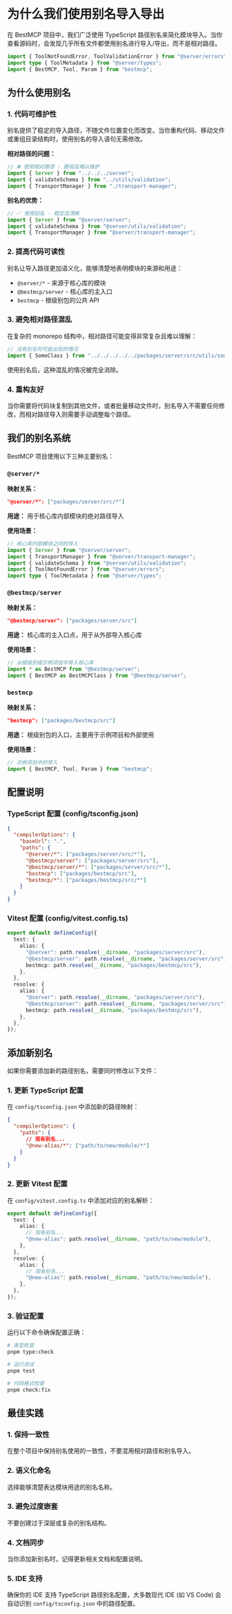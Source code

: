 # 为什么我们使用别名导入导出

在 BestMCP 项目中，我们广泛使用 TypeScript 路径别名来简化模块导入。当你查看源码时，会发现几乎所有文件都使用别名进行导入/导出，而不是相对路径。

```ts
import { ToolNotFoundError, ToolValidationError } from "@server/errors";
import type { ToolMetadata } from "@server/types";
import { BestMCP, Tool, Param } from "bestmcp";
```

## 为什么使用别名

### 1. **代码可维护性**

别名提供了稳定的导入路径，不随文件位置变化而改变。当你重构代码、移动文件或重组目录结构时，使用别名的导入语句无需修改。

**相对路径的问题：**
```ts
// ❌ 使用相对路径 - 脆弱且难以维护
import { Server } from "../../../server";
import { validateSchema } from "../utils/validation";
import { TransportManager } from "./transport-manager";
```

**别名的优势：**
```ts
// ✅ 使用别名 - 稳定且清晰
import { Server } from "@server/server";
import { validateSchema } from "@server/utils/validation";
import { TransportManager } from "@server/transport-manager";
```

### 2. **提高代码可读性**

别名让导入路径更加语义化，能够清楚地表明模块的来源和用途：

- `@server/*` - 来源于核心库的模块
- `@bestmcp/server` - 核心库的主入口
- `bestmcp` - 根级别包的公共 API

### 3. **避免相对路径混乱**

在复杂的 monorepo 结构中，相对路径可能变得非常复杂且难以理解：

```ts
// 没有别名时可能出现的情况
import { SomeClass } from "../../../../../packages/server/src/utils/some-class";
```

使用别名后，这种混乱的情况被完全消除。

### 4. **重构友好**

当你需要将代码块复制到其他文件，或者批量移动文件时，别名导入不需要任何修改，而相对路径导入则需要手动调整每个路径。

## 我们的别名系统

BestMCP 项目使用以下三种主要别名：

### `@server/*`

**映射关系：**
```json
"@server/*": ["packages/server/src/*"]
```

**用途：** 用于核心库内部模块的绝对路径导入

**使用场景：**
```ts
// 核心库内部模块之间的导入
import { Server } from "@server/server";
import { TransportManager } from "@server/transport-manager";
import { validateSchema } from "@server/utils/validation";
import { ToolNotFoundError } from "@server/errors";
import type { ToolMetadata } from "@server/types";
```

### `@bestmcp/server`

**映射关系：**
```json
"@bestmcp/server": ["packages/server/src"]
```

**用途：** 核心库的主入口点，用于从外部导入核心库

**使用场景：**
```ts
// 从根级别或示例项目中导入核心库
import * as BestMCP from "@bestmcp/server";
import { BestMCP as BestMCPClass } from "@bestmcp/server";
```

### `bestmcp`

**映射关系：**
```json
"bestmcp": ["packages/bestmcp/src"]
```

**用途：** 根级别包的入口，主要用于示例项目和外部使用

**使用场景：**
```ts
// 示例项目中的导入
import { BestMCP, Tool, Param } from "bestmcp";
```

## 配置说明

### TypeScript 配置 (config/tsconfig.json)

```json
{
  "compilerOptions": {
    "baseUrl": ".",
    "paths": {
      "@server/*": ["packages/server/src/*"],
      "@bestmcp/server": ["packages/server/src"],
      "@bestmcp/server/*": ["packages/server/src/*"],
      "bestmcp": ["packages/bestmcp/src"],
      "bestmcp/*": ["packages/bestmcp/src/*"]
    }
  }
}
```

### Vitest 配置 (config/vitest.config.ts)

```typescript
export default defineConfig({
  test: {
    alias: {
      "@server": path.resolve(__dirname, "packages/server/src"),
      "@bestmcp/server": path.resolve(__dirname, "packages/server/src"),
      bestmcp: path.resolve(__dirname, "packages/bestmcp/src"),
    },
  },
  resolve: {
    alias: {
      "@server": path.resolve(__dirname, "packages/server/src"),
      "@bestmcp/server": path.resolve(__dirname, "packages/server/src"),
      bestmcp: path.resolve(__dirname, "packages/bestmcp/src"),
    },
  },
});
```

## 添加新别名

如果你需要添加新的路径别名，需要同时修改以下文件：

### 1. 更新 TypeScript 配置

在 `config/tsconfig.json` 中添加新的路径映射：

```json
{
  "compilerOptions": {
    "paths": {
      // 现有别名...
      "@new-alias/*": ["path/to/new/module/*"]
    }
  }
}
```

### 2. 更新 Vitest 配置

在 `config/vitest.config.ts` 中添加对应的别名解析：

```typescript
export default defineConfig({
  test: {
    alias: {
      // 现有别名...
      "@new-alias": path.resolve(__dirname, "path/to/new/module"),
    },
  },
  resolve: {
    alias: {
      // 现有别名...
      "@new-alias": path.resolve(__dirname, "path/to/new/module"),
    },
  },
});
```

### 3. 验证配置

运行以下命令确保配置正确：

```bash
# 类型检查
pnpm type:check

# 运行测试
pnpm test

# 代码格式检查
pnpm check:fix
```

## 最佳实践

### 1. **保持一致性**

在整个项目中保持别名使用的一致性，不要混用相对路径和别名导入。

### 2. **语义化命名**

选择能够清楚表达模块用途的别名名称。

### 3. **避免过度嵌套**

不要创建过于深层或复杂的别名结构。

### 4. **文档同步**

当你添加新别名时，记得更新相关文档和配置说明。

### 5. **IDE 支持**

确保你的 IDE 支持 TypeScript 路径别名配置，大多数现代 IDE (如 VS Code) 会自动识别 `config/tsconfig.json` 中的路径配置。
